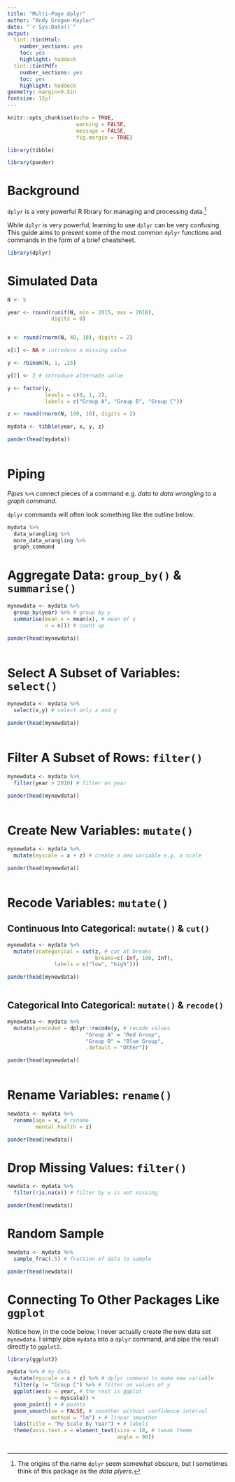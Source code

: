 ```yaml
---
title: "Multi-Page dplyr"
author: "Andy Grogan-Kaylor"
date: "`r Sys.Date()`"
output: 
  tint::tintHtml:
    number_sections: yes
    toc: yes
    highlight: haddock
  tint::tintPdf:
    number_sections: yes
    toc: yes
    highlight: haddock
geometry: margin=0.5in
fontsize: 12pt
---
```


```r

knitr::opts_chunk$set(echo = TRUE,
                      warning = FALSE,
                      message = FALSE,
                      fig.margin = TRUE)

library(tibble)

library(pander)

```

# Background

`dplyr` is a very powerful R library for managing and processing data.[^dplyr]

[^dplyr]: The origins of the name `dplyr` seem somewhat obscure, but I sometimes think of this package as the *data plyers*.

While `dplyr` is very powerful, learning to use `dplyr` can be very confusing. This guide aims to present some of the most common `dplyr` functions and commands in the form of a brief cheatsheet.

```r

library(dplyr)

```

# Simulated Data

```r

N <- 5

year <- round(runif(N, min = 2015, max = 2018),
              digits = 0)


x <- round(rnorm(N, 40, 10), digits = 2)

x[1] <- NA # introduce a missing value

y <- rbinom(N, 1, .25)

y[2] <- 2 # introduce alternate value

y <- factor(y,
            levels = c(0, 1, 2),
            labels = c("Group A", "Group B", "Group C"))

z <- round(rnorm(N, 100, 10), digits = 2)

mydata <- tibble(year, x, y, z)

```

```r

pander(head(mydata))
  
```

# Piping

*Pipes* `%>%` connect pieces of a command e.g. *data* to *data wrangling* to a *graph command.*

`dplyr` commands will often look something like the outline below.

```r

mydata %>% 
  data_wrangling %>% 
  more_data_wrangling %>%
  graph_command

```


# Aggregate Data: `group_by()` & `summarise()`

```r

mynewdata <- mydata %>% 
  group_by(year) %>% # group by y
  summarise(mean_x = mean(x), # mean of x
            n = n()) # count up

```

```r

pander(head(mynewdata))
  
```

# Select A Subset of Variables: `select()`

```r

mynewdata <- mydata %>% 
  select(x,y) # select only x and y

```

```r

pander(head(mynewdata))
  
```

# Filter A Subset of Rows: `filter()`

```r

mynewdata <- mydata %>% 
  filter(year > 2010) # filter on year

```

```r

pander(head(mynewdata))
  
```

# Create New Variables: `mutate()`

```r

mynewdata <- mydata %>% 
  mutate(myscale = x + z) # create a new variable e.g. a scale

```

```r

pander(head(mynewdata))
  
```

# Recode Variables: `mutate()`

## Continuous Into Categorical: `mutate()` & `cut()`

```r

mynewdata <- mydata %>% 
  mutate(zcategorical = cut(z, # cut at breaks
                            breaks=c(-Inf, 100, Inf), 
               labels = c("low", "high")))

```

```r

pander(head(mynewdata))
  
```

## Categorical Into Categorical: `mutate()` & `recode()`

```r

mynewdata <- mydata %>% 
  mutate(yrecoded = dplyr::recode(y, # recode values
                         "Group A" = "Red Group",
                         "Group B" = "Blue Group", 
                         .default = "Other"))
```

```r

pander(head(mynewdata))
  
```

# Rename Variables: `rename()`

```r

newdata <- mydata %>% 
  rename(age = x, # rename
         mental_health = z)

```

```r

pander(head(newdata))

```

# Drop Missing Values: `filter()`

```r

newdata <- mydata %>% 
  filter(!is.na(x)) # filter by x is not missing

```

```r

pander(head(newdata))

```

# Random Sample

```r

newdata <- mydata %>% 
  sample_frac(.5) # fraction of data to sample

```

```r

pander(head(newdata))

```

# Connecting To Other Packages Like `ggplot`

Notice how, in the code below, I never actually create the new data set `mynewdata`.  I simply pipe `mydata` into a `dplyr` command, and pipe the result directly to `ggplot2`.

```r

library(ggplot2)

mydata %>% # my data
  mutate(myscale = x + z) %>% # dplyr command to make new variable 
  filter(y != "Group C") %>% # filter on values of y
  ggplot(aes(x = year, # the rest is ggplot
             y = myscale)) +
  geom_point() + # points
  geom_smooth(se = FALSE, # smoother without confidence interval
              method = "lm") + # linear smoother
  labs(title = "My Scale By Year") + # labels
  theme(axis.text.x = element_text(size = 10, # tweak theme
                                   angle = 90))
  
```
















